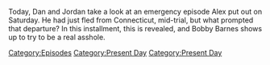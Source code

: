 {{DEFAULTSORT:
    #_EPISODE_0729:September 24, 2022
}}{{Episode
    | title           = September 24, 2022
    | caption         = [https://knowledgefight.libsyn.com/729-september-24-2022 Listen to this episode on Libsyn]
    | episodeNumber   = 729
    | length          = 01:29:04
    | airDate         = September 26, 2022
    | coverageDate    = September 24, 2022
    | episodeType     = [[:Category:Present Day|Present Day]]
    | previousEpisode = [[728: Elizabeth Williamson Returns Once More]]
    | nextEpisode     = [[730: August 12, 2003]]
}}

{{Stub}}

Today, Dan and Jordan take a look at an emergency episode Alex put out on Saturday.  He had just fled from Connecticut, mid-trial, but what prompted that departure?  In this installment, this is revealed, and Bobby Barnes shows up to try to be a real asshole.

[[Category:Episodes]]
[[Category:Present Day]]
[[Category:Present Day]]
